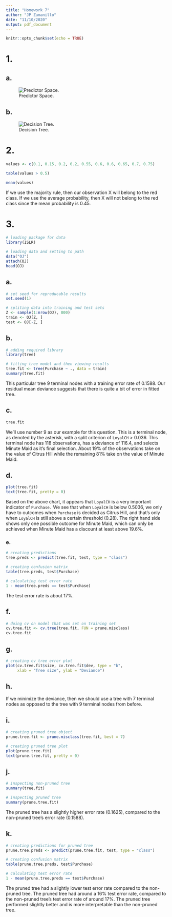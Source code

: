```yaml
---
title: "Homework 7"
author: "JP Zamanillo"
date: "11/10/2020"
output: pdf_document
---
```


```r
knitr::opts_chunk$set(echo = TRUE)
```

# 1.

## a.

![Predictor Space.](20201113_180147.jpg)

## b.

![Decision Tree.](20201113_180206.jpg)

# 2.

```r
values <- c(0.1, 0.15, 0.2, 0.2, 0.55, 0.6, 0.6, 0.65, 0.7, 0.75)

table(values > 0.5)

mean(values)
```
If we use the majority rule, then our observation X will belong to the red class.  If we use the average probability, then X will not belong to the red class since the mean probability is 0.45.

# 3.

```r
# loading package for data
library(ISLR)

# loading data and setting to path
data("OJ")
attach(OJ)
head(OJ)
```

## a.

```r
# set seed for reproducable results
set.seed(1)

# spliting data into training and test sets
Z <- sample(1:nrow(OJ), 800)
train <- OJ[Z, ]
test <- OJ[-Z, ]
```

## b.

```r
# adding required library
library(tree)

# fitting tree model and then viewing results
tree.fit <- tree(Purchase ~ ., data = train)
summary(tree.fit)
```
This particular tree 9 terminal nodes with a training error rate of 0.1588.  Our residual mean deviance suggests that there is quite a bit of error in fitted tree.


## c.

```r
tree.fit
```

We'll use number 9 as our example for this question.  This is a terminal node, as denoted by the asterisk, with a split criterion of `LoyalCH` > 0.036.  This terminal node has 118 observations, has a deviance of 116.4, and selects Minute Maid as it's final selection.  About 19% of the observations take on the value of Citrus Hill while the remaining 81% take on the value of Minute Maid.

## d.

```r
plot(tree.fit)
text(tree.fit, pretty = 0)
```

Based on the above chart, it appears that `LoyalCH` is a very important indicator of `Purchase.`  We see that when `LoyalCH` is below 0.5036, we only have to outcomes when `Purchase` is decided as Citrus Hill, and that's only when `LoyalCH` is still above a certain threshold (0.28).  The right hand side shows only one possible outcome for Minute Maid, which can only be achieved when Minute Maid has a discount at least above 19.6%.

### e.

```r
# creating predictions
tree.preds <- predict(tree.fit, test, type = "class")

# creating confusion matrix
table(tree.preds, test$Purchase)
```

```r
# calculating test error rate
1 - mean(tree.preds == test$Purchase)
```

The test error rate is about 17%.  

## f.

```r
# doing cv on model that was set on training set
cv.tree.fit <- cv.tree(tree.fit, FUN = prune.misclass)
cv.tree.fit
```

## g.

```r
# creating cv tree error plot
plot(cv.tree.fit$size, cv.tree.fit$dev, type = "b", 
     xlab = "Tree size", ylab = "Deviance")
```

## h.

If we minimize the deviance, then we should use a tree with 7 terminal nodes as opposed to the tree with 9 terminal nodes from before.

## i.

```r
# creating pruned tree object
prune.tree.fit <- prune.misclass(tree.fit, best = 7)

# creating pruned tree plot
plot(prune.tree.fit)
text(prune.tree.fit, pretty = 0)
```

## j.

```r
# inspecting non-pruned tree
summary(tree.fit)
```
```r
# inspecting pruned tree
summary(prune.tree.fit)
```
The pruned tree has a slightly higher error rate (0.1625), compared to the non-pruned tree's error rate (0.1588).

## k.

```r
# creating predictions for pruned tree
prune.tree.preds <- predict(prune.tree.fit, test, type = "class")

# creating confusion matrix
table(prune.tree.preds, test$Purchase)
```

```r
# calculating test error rate
1 - mean(prune.tree.preds == test$Purchase)
```

The pruned tree had a slightly lower test error rate compared to the non-pruned tree.  The pruned tree had around a 16% test error rate, compared to the non-pruned tree's test error rate of around 17%.  The pruned tree performed slightly better and is more interpretable than the non-pruned tree.








